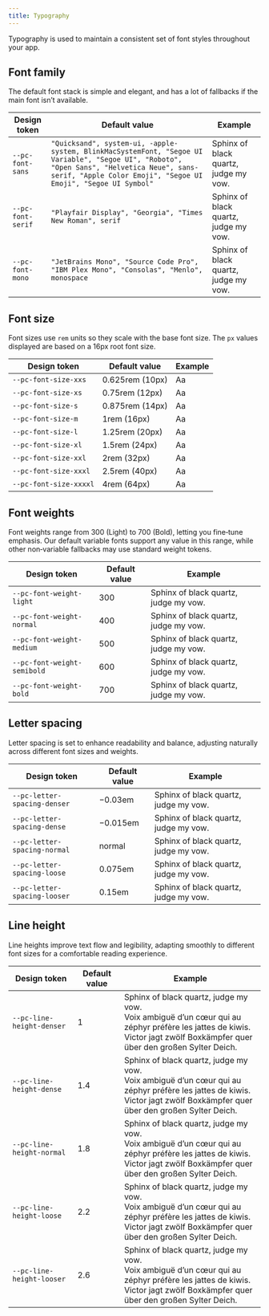 ```yaml
---
title: Typography
---
```


Typography is used to maintain a consistent set of font styles throughout your app.

## Font family

The default font stack is simple and elegant, and has a lot of fallbacks if the main font isn’t available.

| Design token      | Default value                                                                                                                                                                                               | Example                                                                                      |
| ----------------- | ----------------------------------------------------------------------------------------------------------------------------------------------------------------------------------------------------------- | -------------------------------------------------------------------------------------------- |
| `--pc-font-sans`  | `"Quicksand", system-ui, -apple-system, BlinkMacSystemFont, "Segoe UI Variable", "Segoe UI", "Roboto", "Open Sans", "Helvetica Neue", sans-serif, "Apple Color Emoji", "Segoe UI Emoji", "Segoe UI Symbol"` | <span style="font-family: var(--pc-font-sans)">Sphinx of black quartz, judge my vow.</span>  |
| `--pc-font-serif` | `"Playfair Display", "Georgia", "Times New Roman", serif`                                                                                                                                                   | <span style="font-family: var(--pc-font-serif)">Sphinx of black quartz, judge my vow.</span> |
| `--pc-font-mono`  | `"JetBrains Mono", "Source Code Pro", "IBM Plex Mono", "Consolas", "Menlo", monospace`                                                                                                                      | <span style="font-family: var(--pc-font-mono)">Sphinx of black quartz, judge my vow.</span>  |

## Font size

Font sizes use `rem` units so they scale with the base font size. The `px` values displayed are based on a 16px root font size.

| Design token           | Default value   | Example                                                      |
| ---------------------- | --------------- | ------------------------------------------------------------ |
| `--pc-font-size-xxs`   | 0.625rem (10px) | <span style="font-size: var(--pc-font-size-xxs)">Aa</span>   |
| `--pc-font-size-xs`    | 0.75rem (12px)  | <span style="font-size: var(--pc-font-size-xs)">Aa</span>    |
| `--pc-font-size-s`     | 0.875rem (14px) | <span style="font-size: var(--pc-font-size-s)">Aa</span>     |
| `--pc-font-size-m`     | 1rem (16px)     | <span style="font-size: var(--pc-font-size-m)">Aa</span>     |
| `--pc-font-size-l`     | 1.25rem (20px)  | <span style="font-size: var(--pc-font-size-l)">Aa</span>     |
| `--pc-font-size-xl`    | 1.5rem (24px)   | <span style="font-size: var(--pc-font-size-xl)">Aa</span>    |
| `--pc-font-size-xxl`   | 2rem (32px)     | <span style="font-size: var(--pc-font-size-xxl)">Aa</span>   |
| `--pc-font-size-xxxl`  | 2.5rem (40px)   | <span style="font-size: var(--pc-font-size-xxxl)">Aa</span>  |
| `--pc-font-size-xxxxl` | 4rem (64px)     | <span style="font-size: var(--pc-font-size-xxxxl)">Aa</span> |

## Font weights

Font weights range from 300 (Light) to 700 (Bold), letting you fine‐tune emphasis. Our default variable fonts support any value in this range, while other non‐variable fallbacks may use standard weight tokens.

| Design token                | Default value | Example                                                                                                |
| --------------------------- | ------------- | ------------------------------------------------------------------------------------------------------ |
| `--pc-font-weight-light`    | 300           | <span style="font-weight: var(--pc-font-weight-light)">Sphinx of black quartz, judge my vow.</span>    |
| `--pc-font-weight-normal`   | 400           | <span style="font-weight: var(--pc-font-weight-normal)">Sphinx of black quartz, judge my vow.</span>   |
| `--pc-font-weight-medium`   | 500           | <span style="font-weight: var(--pc-font-weight-medium)">Sphinx of black quartz, judge my vow.</span>   |
| `--pc-font-weight-semibold` | 600           | <span style="font-weight: var(--pc-font-weight-semibold)">Sphinx of black quartz, judge my vow.</span> |
| `--pc-font-weight-bold`     | 700           | <span style="font-weight: var(--pc-font-weight-bold)">Sphinx of black quartz, judge my vow.</span>     |

## Letter spacing

Letter spacing is set to enhance readability and balance, adjusting naturally across different font sizes and weights.

| Design token                 | Default value | Example                                                                                                    |
| ---------------------------- | ------------- | ---------------------------------------------------------------------------------------------------------- |
| `--pc-letter-spacing-denser` | −0.03em       | <span style="letter-spacing: var(--pc-letter-spacing-denser)">Sphinx of black quartz, judge my vow.</span> |
| `--pc-letter-spacing-dense`  | −0.015em      | <span style="letter-spacing: var(--pc-letter-spacing-dense)">Sphinx of black quartz, judge my vow.</span>  |
| `--pc-letter-spacing-normal` | normal        | <span style="letter-spacing: var(--pc-letter-spacing-normal)">Sphinx of black quartz, judge my vow.</span> |
| `--pc-letter-spacing-loose`  | 0.075em       | <span style="letter-spacing: var(--pc-letter-spacing-loose)">Sphinx of black quartz, judge my vow.</span>  |
| `--pc-letter-spacing-looser` | 0.15em        | <span style="letter-spacing: var(--pc-letter-spacing-looser)">Sphinx of black quartz, judge my vow.</span> |

## Line height

Line heights improve text flow and legibility, adapting smoothly to different font sizes for a comfortable reading experience.

| Design token              | Default value | Example                                                                                                                                                                                                                                        |
| ------------------------- | ------------- | ---------------------------------------------------------------------------------------------------------------------------------------------------------------------------------------------------------------------------------------------- |
| `--pc-line-height-denser` | 1             | <div style="line-height: var(--pc-line-height-denser)">Sphinx of black quartz, judge my vow.<br />Voix ambiguë d’un cœur qui au zéphyr préfère les jattes de kiwis.<br />Victor jagt zwölf Boxkämpfer quer über den großen Sylter Deich.</div> |
| `--pc-line-height-dense`  | 1.4           | <div style="line-height: var(--pc-line-height-dense)">Sphinx of black quartz, judge my vow.<br />Voix ambiguë d’un cœur qui au zéphyr préfère les jattes de kiwis.<br />Victor jagt zwölf Boxkämpfer quer über den großen Sylter Deich.</div>  |
| `--pc-line-height-normal` | 1.8           | <div style="line-height: var(--pc-line-height-normal)">Sphinx of black quartz, judge my vow.<br />Voix ambiguë d’un cœur qui au zéphyr préfère les jattes de kiwis.<br />Victor jagt zwölf Boxkämpfer quer über den großen Sylter Deich.</div> |
| `--pc-line-height-loose`  | 2.2           | <div style="line-height: var(--pc-line-height-loose)">Sphinx of black quartz, judge my vow.<br />Voix ambiguë d’un cœur qui au zéphyr préfère les jattes de kiwis.<br />Victor jagt zwölf Boxkämpfer quer über den großen Sylter Deich.</div>  |
| `--pc-line-height-looser` | 2.6           | <div style="line-height: var(--pc-line-height-looser)">Sphinx of black quartz, judge my vow.<br />Voix ambiguë d’un cœur qui au zéphyr préfère les jattes de kiwis.<br />Victor jagt zwölf Boxkämpfer quer über den großen Sylter Deich.</div> |
